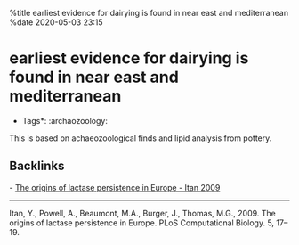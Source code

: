 %title earliest evidence for dairying is found in near east and mediterranean
%date 2020-05-03 23:15

= earliest evidence for dairying is found in near east and mediterranean =

*Tags*: :archaozoology:

This is based on achaeozoological finds and lipid analysis from pottery.

== Backlinks ==

- [[117-the_origins_of_lactase_persistence_in_europe_-_itan_2009|The origins of lactase persistence in Europe - Itan 2009]]

----

Itan, Y., Powell, A., Beaumont, M.A., Burger, J., Thomas, M.G., 2009. The origins of lactase persistence in Europe. PLoS Computational Biology. 5, 17–19.
